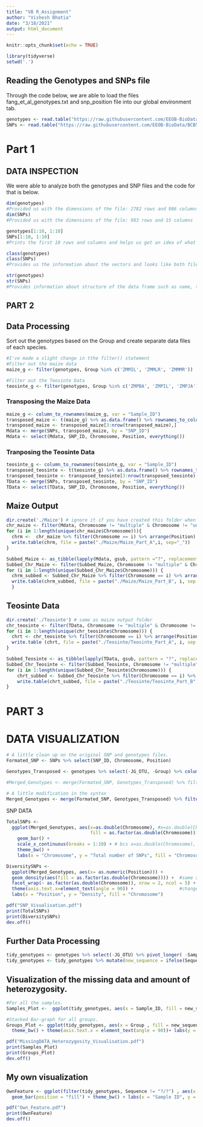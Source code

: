 ```yaml
---
title: "VB R_Assignment"
author: "Vishesh Bhatia"
date: "3/18/2021"
output: html_document
---
```


```r
knitr::opts_chunk$set(echo = TRUE)
```

```r
library(tidyverse)
setwd('.')
```

## Reading the Genotypes and SNPs file
Through the code below, we are able to load the files fang_et_al_genotypes.txt 
and snp_position file into our global environment tab. 
```r
genotypes <- read.table("https://raw.githubusercontent.com/EEOB-BioData/BCB546-Spring2021/main/assignments/UNIX_Assignment/fang_et_al_genotypes.txt", header = TRUE, sep = "\t")
SNPs <- read.table("https://raw.githubusercontent.com/EEOB-BioData/BCB546-Spring2021/main/assignments/UNIX_Assignment/snp_position.txt", header = TRUE, sep = "\t")
```

# Part 1
## DATA INSPECTION

We were able to analyze both the genotypes and SNP files and the code for that is below. 

```r
dim(genotypes)
#Provided us with the dimensions of the file: 2782 rows and 986 columns
dim(SNPs)
#Provided us with the dimensions of the file: 983 rows and 15 columns

genotypes[1:10, 1:10]
SNPs[1:10, 1:10]
#Prints the first 10 rows and columns and helps us get an idea of what the file looks like. 

class(genotypes)
class(SNPs)
#Provides us the information about the vectors and looks like both files are data.frame format. 

str(genotypes)
str(SNPs)
#Provides information about structure of the data frame such as name, type and preview of data in each column. 

```
## PART 2
## Data Processing

Sort out the genotypes based on the Group and create separate data files of each species. 

```r
#I've made a slight change in tthe filter() statement
#Filter out the maize data
maize_g <- filter(genotypes, Group %in% c('ZMMIL', 'ZMMLR', 'ZMMMR'))

#Filter out the Teosinte Data
teosinte_g <- filter(genotypes, Group %in% c('ZMPBA', 'ZMPIL', 'ZMPJA'))
```

### Transposing the Maize Data

```r
maize_g <- column_to_rownames(maize_g, var = "Sample_ID")
transposed_maize <- t(maize_g) %>% as.data.frame() %>% rownames_to_column(., var = "SNP_ID") 
transposed_maize <- transposed_maize[3:nrow(transposed_maize),]
Mdata <- merge(SNPs, transposed_maize, by = "SNP_ID")
Mdata <- select(Mdata, SNP_ID, Chromosome, Position, everything())
```

### Tranposing the Teosinte Data

```r
teosinte_g <- column_to_rownames(teosinte_g, var = "Sample_ID")
transposed_teosinte <- t(teosinte_g) %>% as.data.frame() %>% rownames_to_column(., var = "SNP_ID") 
transposed_teosinte <- transposed_teosinte[3:nrow(transposed_teosinte),]
TData <- merge(SNPs, transposed_teosinte, by = "SNP_ID")
TData <- select(TData, SNP_ID, Chromosome, Position, everything())
```

## Maize Output

```r
dir.create('./Maize') # ignore it if you have created this folder when creaatin the repositry in github, 
chr_maize <- filter(Mdata, Chromosome != "multiple" & Chromosome != "unknown")
for (i in 1:length(unique(chr_maize$Chromosome))){
  chrm <-  chr_maize %>% filter(Chromosome == i) %>% arrange(Position)
  write.table(chrm, file = paste("./Maize/Maize_Part_A",i, sep="_"))
}

```

```r
Subbed_Maize <- as_tibble(lapply(Mdata, gsub, pattern ="?", replacement ="-", fixed = TRUE))
Subbed_Chr_Maize <- filter(Subbed_Maize, Chromosome != "multiple" & Chromosome != "unknown")
for (i in 1:length(unique(Subbed_Chr_Maize$Chromosome))) {
  chrm_subbed <- Subbed_Chr_Maize %>% filter(Chromosome == i) %>% arrange(desc(Position))
  write.table(chrm_subbed, file = paste("./Maize/Maize_Part_B", i, sep = "_"))
  }

```

## Teosinte Data
```r
dir.create('./Teosinte') # same as maize output folder
chr_teosinte <- filter(TData, Chromosome != "multiple" & Chromosome != "unknown")
for (i in 1:length(unique(chr_teosinte$Chromosome))) {
  chrt <- chr_teosinte %>% filter(Chromosome == i) %>% arrange(Position)
  write.table (chrt, file = paste("./Teosinte/Teosinte_Part_A", i, sep = "_"))
}
```

```r
Subbed_Teosinte <- as_tibble(lapply(TData, gsub, pattern = "?", replacement = "-", fixed = TRUE))
Subbed_Chr_Teosinte <- filter(Subbed_Teosinte, Chromosome != "multiple" & Chromosome != "unknown")
for (i in 1:length(unique(Subbed_Chr_Teosinte$Chromosome))) {
    chrt_subbed <- Subbed_Chr_Teosinte %>% filter(Chromosome == i) %>% arrange(desc(Position))
    write.table(chrt_subbed, file = paste("./Teosinte/Teosinte_Part_B", i, sep = "_"))
}
```

# PART 3
# DATA VISUALIZATION

```r
# A little clean up on the original SNP and genotypes files. 
Formated_SNP <- SNPs %>% select(SNP_ID, Chromosome, Position)

Genotypes_Transposed <- genotypes %>% select(-JG_OTU, -Group) %>% column_to_rownames(., var = "Sample_ID") %>% t() %>% as.data.frame() %>% rownames_to_column(., var = "SNP_ID")

#Merged_Genotypes <- merge(Formated_SNP, Genotypes_Transposed) %>% filter(., Chromosome != "unknown" & Chromosome != "multiple")

# A little modification in the syntax 
Merged_Genotypes <- merge(Formated_SNP, Genotypes_Transposed) %>% filter(., !Chromosome %in% c("unknown", "multiple"))

```

SNP DATA
```r
TotalSNPs <- 
  ggplot(Merged_Genotypes, aes(x=as.double(Chromosome), #x=as.double(Chromosome) considers Chr as a number
                               fill = as.factor(as.double(Chromosome)))) +  # for getting chrom in the right order in the legend   
    geom_bar() +
    scale_x_continuous(breaks = 1:10) + # bcs x=as.double(Chromosome), breaks by default don't match chrom number
    theme_bw() + 
    labs(x = "Chromosome", y = "Total number of SNPs", fill = "Chromosome") #fill = "Chromosome" only replace legend's tittle 

DiversitySNPs <- 
  ggplot(Merged_Genotypes, aes(x= as.numeric(Position))) + 
  geom_density(aes(fill = as.factor(as.double(Chromosome)))) +  #same as the previous plot 
  facet_wrap(~ as.factor(as.double(Chromosome)), nrow = 2, ncol = 5) + 
  theme(axis.text.x=element_text(angle = 90)) +                 #change orientation of x axis
  labs(x = "Position", y = "Density", fill = "Chromosome")

pdf("SNP_Visualisation.pdf")
print(TotalSNPs)
print(DiversitySNPs)
dev.off()
```

## Further Data Processing

```r
tidy_genotypes <- genotypes %>% select(-JG_OTU) %>% pivot_longer( -Sample_ID: -Group, names_to = "SNP_ID", values_to = "Sequence")
tidy_genotypes <- tidy_genotypes %>% mutate(new_sequence = ifelse(Sequence %in% c("A/A", "T/T", "C/C", "G/G"), "Homozygous", ifelse(Sequence == "?/?", "Missing", "Heterozygous")))
```


## Visualization of the missing data and amount of heterozygosity. 
```r
#For all the samples.
Samples_Plot <-  ggplot(tidy_genotypes, aes(x = Sample_ID, fill = new_sequence)) + geom_bar(position = "fill") + theme_bw() + labs(x = "Sample ID", y = "Proportion")

#Stacked Bar-graph for all groups. 
Groups_Plot <- ggplot(tidy_genotypes, aes(x = Group , fill = new_sequence)) + geom_bar(position = "fill") + 
  theme_bw() + theme(axis.text.x = element_text(angle = 90))+ labs(y = "Proportion")

pdf("MissingDATA_Heterozygosity_Visualisation.pdf")
print(Samples_Plot)
print(Groups_Plot)
dev.off()

```

##  My own visualization

```r
OwnFeature <- ggplot(filter(tidy_genotypes, Sequence != "?/?") , aes(x = Sample_ID, fill = Sequence)) + 
  geom_bar(position = "fill") + theme_bw() + labs(x = "Sample ID", y = "Proportion")

pdf("Own_Feature.pdf")
print(OwnFeature)
dev.off()
```

